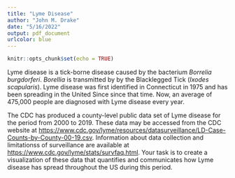 ```yaml
---
title: "Lyme Disease"
author: "John M. Drake"
date: "5/16/2022"
output: pdf_document
urlcolor: blue
---
```


```r
knitr::opts_chunk$set(echo = TRUE)
```

Lyme disease is a tick-borne disease caused by the bacterium *Borrelia burgdorferi*. 
*Borellia* is transmitted by by the Blacklegged Tick (*Ixodes scapularis*).
Lyme disease was first identified in Connecticut in 1975 and has been spreading in the United Since since that time.
Now, an average of 475,000 people are diagnosed with Lyme disease every year.

The CDC has produced a county-level public data set of Lyme disease for the period from 2000 to 2019.
These data may be accessed from the CDC website at <https://www.cdc.gov/lyme/resources/datasurveillance/LD-Case-Counts-by-County-00-19.csv>.
Information about data collection and limitationss of surveillance are available at <https://www.cdc.gov/lyme/stats/survfaq.html>.
Your task is to create a visualization of these data that quantifies and communicates how Lyme disease has spread throughout the US during this period.
